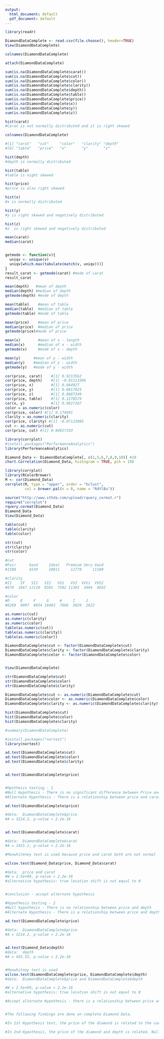 ---
output:
  html_document: default
  pdf_document: default
---


```{r}
library(readr)
```


```{r}
DiamondDataComplete <- read.csv(file.choose(), header=TRUE)
View(DiamondDataComplete)
```

```{r}
colnames(DiamondDataComplete)
```

```{r}
attach(DiamondDataComplete)
```


```{r}
sum(is.na(DiamondDataComplete$carat))
sum(is.na(DiamondDataComplete$cut))
sum(is.na(DiamondDataComplete$color))
sum(is.na(DiamondDataComplete$clarity))
sum(is.na(DiamondDataComplete$depth))
sum(is.na(DiamondDataComplete$table))
sum(is.na(DiamondDataComplete$price))
sum(is.na(DiamondDataComplete$x))
sum(is.na(DiamondDataComplete$y))
sum(is.na(DiamondDataComplete$z))
```


```{r}
hist(carat)
#Carat is not normally distributed and it is right skewed
```


```{r}
colnames(DiamondDataComplete)

#[1] "carat"   "cut"     "color"   "clarity" "depth"  
#[6] "table"   "price"   "x"       "y"       "z"  
```

```{r}
hist(depth)
#depth is normally distributed
```

```{r}
hist(table)
#table is night skewed
```

```{r}
hist(price)
#price is also right skewed
```

```{r}
hist(x)
#x is normally distributed

```


```{r}
hist(y)
#y is right skewed and negatively distributed
```

```{r}
hist(z)
#z  is right skewed and negatively distributed
```

```{r}
mean(carat)
median(carat)


getmode <- function(v){
  uniqv <- unique(v)
  uniqv[which.max(tabulate(match(v, uniqv)))]
}
result_carat <- getmode(carat) #mode of carat
result_carat
```

```{r}
mean(depth)   #mean of depth
median(depth) #median of depth
getmode(depth) #mode of depth
```

```{r}
mean(table)    #mean of table
median(table)  #median of table
getmode(table) #mode of table
```

```{r}
mean(price)    #mean of price
median(price)  #median of price
getmode(price)#mode of price
```

```{r}
mean(x)        #mean of x - length
median(x)      #median of x - width
getmode(x)     #mode of x - depth

```


```{r}
mean(y)      #mean of y - width
median(y)    #median of y - width
getmode(y)   #mode of y - width
```

```{r}
cor(price, carat)    #[1] 0.9213562
cor(price, depth)    #[1] -0.01213396      
cor(price, x)        #[1] 0.884927
cor(price, y)        #[1] 0.8817025
cor(price, z)        #[1] 0.8607349
cor(price, table)    #[1] 0.1278579
cor(x, y)            #[1] 0.9927107
color = as.numeric(color)
cor(price, color) #[1] 0.174691
clarity = as.numeric(clarity)
cor(price, clarity) #[1] -0.07123085
cut <- as.numeric(cut)
cor(price, cut) #[1] 0.04027193
```


```{r}
library(corrplot)
#install.packages("PerformanceAnalytics")
library(PerformanceAnalytics)
```

```{r}
Diamond_Data <- DiamondDataComplete[, c(1,5,6,7,8,9,10)] #10
chart.Correlation(Diamond_Data, histogram = TRUE, pch = 19)
```



```{r}
library(corrplot)
library(RColorBrewer)
M <- cor(Diamond_Data)
corrplot(M, type = "upper", order = "hclust",
         col = brewer.pal(n = 8, name = "RdYlBu"))

source("http://www.sthda.com/upload/rquery_cormat.r")
require("corrplot")
rquery.cormat(Diamond_Data)
Diamond_Data
View(Diamond_Data)
```


```{r}
table(cut)
table(clarity)
table(color)
```

```{r}
str(cut)
str(clarity)
str(color)

#cut
#Fair      Good     Ideal   Premium Very Good 
#1500      4539     20011     12770     11180 

#clarity
#I1    IF   SI1   SI2   VS1   VS2  VVS1  VVS2 
#679  1667 12110  8501  7582 11365  3404  4692 

#color
#D     E     F     G     H     I     J 
#6269  9097  8854 10463  7666  5029  2622
```

```{r}
as.numeric(cut)
as.numeric(clarity)
as.numeric(color)
table(as.numeric(cut))
table(as.numeric(clarity))
table(as.numeric(color))

```


```{r}
DiamondDataComplete$cut <- factor(DiamondDataComplete$cut)
DiamondDataComplete$clarity <- factor(DiamondDataComplete$clarity)
DiamondDataComplete$color <- factor(DiamondDataComplete$color)


View(DiamondDataComplete)
```

```{r}
str(DiamondDataComplete$cut)
str(DiamondDataComplete$color)
str(DiamondDataComplete$clarity)
```


```{r}
DiamondDataComplete$cut <- as.numeric(DiamondDataComplete$cut)
DiamondDataComplete$color <- as.numeric(DiamondDataComplete$color)
DiamondDataComplete$clarity <- as.numeric(DiamondDataComplete$clarity)
```


```{r}
hist(DiamondDataComplete$cut)
hist(DiamondDataComplete$color)
hist(DiamondDataComplete$clarity)
```

```{r}
#summary(DiamondDataComplete)

#install.packages("nortest")
library(nortest)

ad.test(DiamondDataComplete$cut)
ad.test(DiamondDataComplete$color)
ad.test(DiamondDataComplete$clarity)


ad.test(DiamondDataComplete$price)


#Hpothesis testing - 1
#Null Hypothesis - There is no significant difference between Price and carat
#Alternate Hypothesis - There is a relationship between price and carat

ad.test(DiamondDataComplete$price) 

#data:  DiamondDataComplete$price
#A = 3214.2, p-value < 2.2e-16


ad.test(DiamondDataComplete$carat)

#data:  DiamondDataComplete$carat
#A = 1415.2, p-value < 2.2e-16

#Manwhiteney test is used because price and carat both are not normal

wilcox.test(Diamond_Data$price, Diamond_Data$carat)

#data:  price and carat
#W = 2.5e+09, p-value < 2.2e-16
#alternative hypothesis: true location shift is not equal to 0


#conclusion - accept alternate hypothesis
```


```{r}
#Hypothesis testing - 2
#Null hypothesis - There is no relationship between price and depth
#Alternate Hypothesis - There is a relationship between price and depth

ad.test(DiamondDataComplete$price) 
 
#data:  DiamondDataComplete$price
#A = 3214.2, p-value < 2.2e-16


ad.test(Diamond_Data$depth)
#data:  depth
#A = 455.55, p-value < 2.2e-16


#Manwhitney test is used
wilcox.test(DiamondDataComplete$price, DiamondDataComplete$depth)
#data:  DiamondDataComplete$price and DiamondDataComplete$depth

#W = 2.5e+09, p-value < 2.2e-16
#alternative hypothesis: true location shift is not equal to 0

#Accept alternate Hypothesis - there is a relationship between price and depth


#The following findings are done on complete Diamond Data. 

#In 1st Hypothesis test, the price of the diamond is related to the carat of the diamond.We reject Null Hypothesis(h0) and accept alternate hypothesis. we used wilcox.test because both price variable and carat variable are not normal. The nnormality is tested by using anderson darling test which gives normality. When data is not normal, we use, Non-Parametric test. 

#In 2nd Hypothesis, the price of the diamond and depth is related. Null hypothesis is rejected because both are having relationship which is known by wilcox.test. The normality is tested using anderson darling test to know the normality of the both variables, price and depth. 



```




